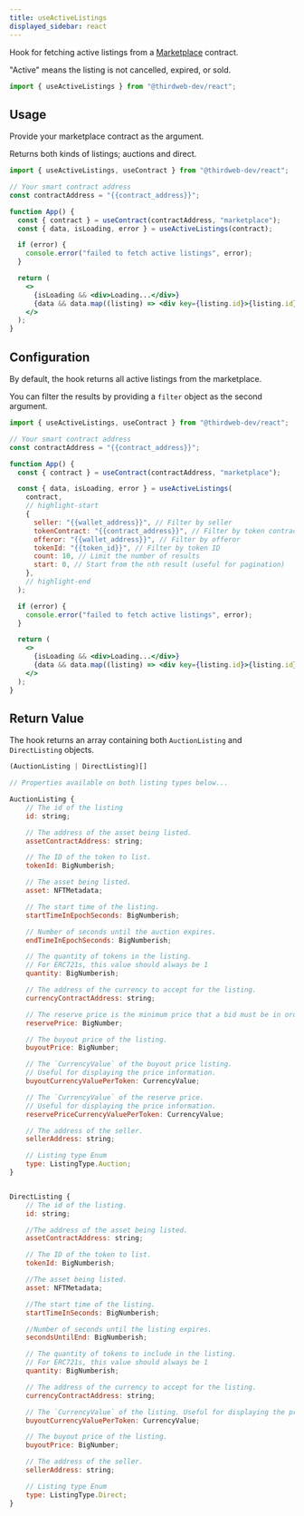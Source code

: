 ```yaml
---
title: useActiveListings
displayed_sidebar: react
---
```



Hook for fetching active listings from a [Marketplace](https://thirdweb.com/thirdweb.eth/Marketplace)
contract.

"Active" means the listing is not cancelled, expired, or sold.

```jsx
import { useActiveListings } from "@thirdweb-dev/react";
```

## Usage

Provide your marketplace contract as the argument.

Returns both kinds of listings; auctions and direct.

```jsx
import { useActiveListings, useContract } from "@thirdweb-dev/react";

// Your smart contract address
const contractAddress = "{{contract_address}}";

function App() {
  const { contract } = useContract(contractAddress, "marketplace");
  const { data, isLoading, error } = useActiveListings(contract);

  if (error) {
    console.error("failed to fetch active listings", error);
  }

  return (
    <>
      {isLoading && <div>Loading...</div>}
      {data && data.map((listing) => <div key={listing.id}>{listing.id}</div>)}
    </>
  );
}
```

## Configuration

By default, the hook returns all active listings from the marketplace.

You can filter the results by providing a `filter` object as the second argument.

```jsx
import { useActiveListings, useContract } from "@thirdweb-dev/react";

// Your smart contract address
const contractAddress = "{{contract_address}}";

function App() {
  const { contract } = useContract(contractAddress, "marketplace");

  const { data, isLoading, error } = useActiveListings(
    contract,
    // highlight-start
    {
      seller: "{{wallet_address}}", // Filter by seller
      tokenContract: "{{contract_address}}", // Filter by token contract
      offeror: "{{wallet_address}}", // Filter by offeror
      tokenId: "{{token_id}}", // Filter by token ID
      count: 10, // Limit the number of results
      start: 0, // Start from the nth result (useful for pagination)
    },
    // highlight-end
  );

  if (error) {
    console.error("failed to fetch active listings", error);
  }

  return (
    <>
      {isLoading && <div>Loading...</div>}
      {data && data.map((listing) => <div key={listing.id}>{listing.id}</div>)}
    </>
  );
}
```

## Return Value

The hook returns an array containing both `AuctionListing` and `DirectListing` objects.

```jsx
(AuctionListing | DirectListing)[]

// Properties available on both listing types below...

AuctionListing {
    // The id of the listing
    id: string;

    // The address of the asset being listed.
    assetContractAddress: string;

    // The ID of the token to list.
    tokenId: BigNumberish;

    // The asset being listed.
    asset: NFTMetadata;

    // The start time of the listing.
    startTimeInEpochSeconds: BigNumberish;

    // Number of seconds until the auction expires.
    endTimeInEpochSeconds: BigNumberish;

    // The quantity of tokens in the listing.
    // For ERC721s, this value should always be 1
    quantity: BigNumberish;

    // The address of the currency to accept for the listing.
    currencyContractAddress: string;

    // The reserve price is the minimum price that a bid must be in order to be accepted.
    reservePrice: BigNumber;

    // The buyout price of the listing.
    buyoutPrice: BigNumber;

    // The `CurrencyValue` of the buyout price listing.
    // Useful for displaying the price information.
    buyoutCurrencyValuePerToken: CurrencyValue;

    // The `CurrencyValue` of the reserve price.
    // Useful for displaying the price information.
    reservePriceCurrencyValuePerToken: CurrencyValue;

    // The address of the seller.
    sellerAddress: string;

    // Listing type Enum
    type: ListingType.Auction;
}


DirectListing {
    // The id of the listing.
    id: string;

    //The address of the asset being listed.
    assetContractAddress: string;

    // The ID of the token to list.
    tokenId: BigNumberish;

    //The asset being listed.
    asset: NFTMetadata;

    //The start time of the listing.
    startTimeInSeconds: BigNumberish;

    //Number of seconds until the listing expires.
    secondsUntilEnd: BigNumberish;

    // The quantity of tokens to include in the listing.
    // For ERC721s, this value should always be 1
    quantity: BigNumberish;

    // The address of the currency to accept for the listing.
    currencyContractAddress: string;

    // The `CurrencyValue` of the listing. Useful for displaying the price information.
    buyoutCurrencyValuePerToken: CurrencyValue;

    // The buyout price of the listing.
    buyoutPrice: BigNumber;

    // The address of the seller.
    sellerAddress: string;

    // Listing type Enum
    type: ListingType.Direct;
}
```

